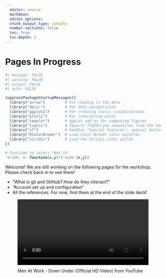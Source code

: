 ```yaml
---
  editor: source
  markdown: 
  editor_options: 
  chunk_output_type: console
  number-sections: false
  toc: true
  toc-depth: 3
---
```


# Pages In Progress {.unnumbered}

```r
#| message: FALSE
#| warning: FALSE
#| output: FALSE
#| echo: FALSE

suppressPackageStartupMessages({
  library("arrow")         # For reading in the data
  library("dplyr")         # For data manipulation
  library("ggplot2")       # For creating static visualizations
  library("plotly")        # For interactive plots
  library("cowplot")       # ggplot add on for composing figures
  library("tigris")        # Imports TIGER/Line shapefiles from the Census Bureau
  library("sf")            # Handles "Special Features": spatial vector data
  library("RColorBrewer")  # Load Color Brewer color palettes
  library("viridis")       # Load the Viridis color pallet
})

# Function to select "Not In"
'%!in%' <- function(x,y)!('%in%'(x,y))


```


Welcome! We are still working on the following pages for the workshop. Please check back in to see them!

- "What is git and GitHub? How do they interact?"
- "Account set up and configuration"
- All the references. For now, find them at the end of the slide deck!


```{=html}
<figure>
  <a href="https://www.youtube.com/watch?v=XfR9iY5y94s"><video loop="true" autoplay="true" controls="false" style="padding-bottom: 10px;" width="100%">
  <source src="/Git-and-GitHub/Images/Men-at-Work_Down-Under-Clip.mp4" type="video/mp4">
  </video></a>
  
  <figcaption style="text-align: left;">
    Men At Work - Down Under (Official HD Video) from YouTube
  </figcaption>
</figure>
```






